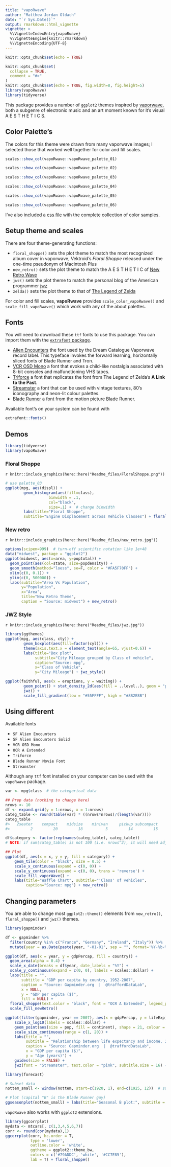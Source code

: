 ```yaml
---
title: "vapoRwave"
author: "Matthew Jordan Oldach"
date: "`r Sys.Date()`"
output: rmarkdown::html_vignette
vignette: >
  %\VignetteIndexEntry{vapoRwave}
  %\VignetteEngine{knitr::rmarkdown}
  %\VignetteEncoding{UTF-8}
---
```


```r
knitr::opts_chunk$set(echo = TRUE)

knitr::opts_chunk$set(
  collapse = TRUE,
  comment = "#>"
)
knitr::opts_chunk$set(echo = TRUE, fig.width=8, fig.height=5)
library(vapoRwave)
library(tidyverse)
```

<!-- Links -->
[Twitter]:  https://twitter.com/moldach
[Github]: https://github.com/moldach 
[Personal Website]: https://moldach.github.io/ 


This package provides a number of `ggplot2` themes inspired by [vaporwave](https://en.wikipedia.org/wiki/Vaporwave), both a subgenre of electronic music and an art moment known for it's visual A E S T H E T I C S.

## Color Palette's

The colors for this theme were drawn from many vaporwave images; I selected those that worked well together for color and fill scales.

```r
scales::show_col(vapoRwave::vapoRwave_palette_01)
```

```r
scales::show_col(vapoRwave::vapoRwave_palette_02)
```

```r
scales::show_col(vapoRwave::vapoRwave_palette_03)
```

```r
scales::show_col(vapoRwave::vapoRwave_palette_04)
```

```r
scales::show_col(vapoRwave::vapoRwave_palette_05)
```

```r
scales::show_col(vapoRwave::vapoRwave_palette_06)
```

I've also included a [css file]() with the complete collection of color samples.

## Setup theme and scales

There are four theme-generating functions:

+ `floral_shoppe()` sets the plot theme to match the most recognized album cover in vaporwave, Vektroid's *Floral Shoppe* released under the one-time pseudonym of Macintosh Plus
+ `new_retro()` sets the plot theme to match the A E S T H E T I C of [New Retro Wave](https://newretrowave.com/)
+ `jwz()` sets the plot theme to match the personal blog of the American programmer [jwz](https://www.jwz.org/blog/)
+ `zelda()` sets the plot theme to that of [The Legend of Zelda](https://www.zelda.com/)

For color and fill scales, **vapoRwave** provides `scale_color_vapoRwave()` and `scale_fill_vapoRwave()` which work with any of the about palettes.

## Fonts

You will need to download these `ttf` fonts to use this package. You can import them with the [`extrafont` package](https://github.com/wch/extrafont). 

+ [Alien Encounters](http://www.hipsthetic.com/alien-encounters-free-80s-font-family/) the font used by the Dream Catalogue Vaporwave record label. This typeface invokes the forward learning, horizontally sliced fonts of Blade Runner and Tron.
+ [VCR OSD Mono](http://www.hipsthetic.com/vcr-osd-mono-free-pixel-font/) a font that evokes a child-like nostalgia associated with 8-bit consoles and malfunctioning VHS tapes.
+ [Triforce](http://www.zeldalegends.net/?n=fonts) a font that replicates the font from The Legend of Zelda's **A Link to the Past**.
+ [Streamster](http://www.hipsthetic.com/streamster-free-80s-script-font/) a font that can be used with vintage textures, 80's iconography and neon-lit colour palettes.
+ [Blade Runner](https://www.fontspace.com/phil-steinschneider/blade-runner-movie-font) a font from the motion picture Blade Runner.

Available font's on your system can be found with

```r
extrafont::fonts()
```

## Demos

```r
library(tidyverse)
library(vapoRwave)
```


### Floral Shoppe

`r knitr::include_graphics(here::here("Readme_files/FloralShoppe.png"))`

```r
# use palette_03
ggplot(mpg, aes(displ)) + 
        geom_histogram(aes(fill=class), 
                   binwidth = .1, 
                   col="black", 
                   size=.1) +  # change binwidth
        labs(title="Floral Shoppe", 
        subtitle="Engine Displacement across Vehicle Classes") + floral_shoppe() + scale_fill_floralShoppe()

```

### New retro

`r knitr::include_graphics(here::here("Readme_files/new_retro.jpg"))`

```r
options(scipen=999)  # turn-off scientific notation like 1e+48
data("midwest", package = "ggplot2")
ggplot(midwest, aes(x=area, y=poptotal)) + 
  geom_point(aes(col=state, size=popdensity)) + 
  geom_smooth(method="loess", se=F, color = "#FA5F70FF") + 
  xlim(c(0, 0.1)) + 
  ylim(c(0, 500000)) + 
  labs(subtitle="Area Vs Population", 
       y="Population", 
       x="Area", 
       title="New Retro Theme", 
       caption = "Source: midwest") + new_retro()

```

### JWZ Style

`r knitr::include_graphics(here::here("Readme_files/jwz.jpg"))`

```r
library(ggthemes)
ggplot(mpg, aes(class, cty)) +
        geom_boxplot(aes(fill=factor(cyl))) + 
        theme(axis.text.x = element_text(angle=65, vjust=0.6)) + 
        labs(title="Box plot", 
             subtitle="City Mileage grouped by Class of vehicle",
             caption="Source: mpg",
             x="Class of Vehicle",
             y="City Mileage") + jwz_style()
```

```r
ggplot(faithful, aes(x = eruptions, y = waiting)) +
        geom_point() + stat_density_2d(aes(fill = ..level..), geom = "polygon") +
        jwz() + 
        scale_fill_gradient(low = "#55FFFF", high = "#8B2E8B")
```

## Using different 

Available fonts

+ `SF Alien Encounters`
+ `SF Alien Encounters Solid`
+ `VCR OSD Mono`
+ `OCR A Extended`
+ `Triforce`
+ `Blade Runner Movie Font`
+ `Streamster`

Although any `ttf` font installed on your computer can be used with the `vapoRwave` package. 

```r
var <- mpg$class  # the categorical data 

## Prep data (nothing to change here)
nrows <- 10
df <- expand.grid(y = 1:nrows, x = 1:nrows)
categ_table <- round(table(var) * ((nrows*nrows)/(length(var))))
categ_table
#>   2seater    compact    midsize    minivan     pickup subcompact        suv 
#>         2         20         18          5         14         15         26 

df$category <- factor(rep(names(categ_table), categ_table))  
# NOTE: if sum(categ_table) is not 100 (i.e. nrows^2), it will need adjustment to make the sum to 100.

## Plot
ggplot(df, aes(x = x, y = y, fill = category)) + 
    geom_tile(color = "black", size = 0.5) +
    scale_x_continuous(expand = c(0, 0)) +
    scale_y_continuous(expand = c(0, 0), trans = 'reverse') +
    scale_fill_vaporWave() +
    labs(title="Waffle Chart", subtitle="'Class' of vehicles",
         caption="Source: mpg") + new_retro()
```

## Changing parameters

You are able to change most `ggplot2::theme()` elements from `new_retro()`, `floral_shoppe()` and `jwz()` themes.

```r
library(gapminder)

df <- gapminder %>% 
  filter(country %in% c("France", "Germany", "Ireland", "Italy")) %>% 
  mutate(year = as.Date(paste(year, "-01-01", sep = "", format='%Y-%b-%d')))

ggplot(df, aes(x = year, y = gdpPercap, fill = country)) +
  geom_area(alpha = 0.4) +
  scale_x_date(breaks = df$year, date_labels = "%Y") +
  scale_y_continuous(expand = c(0, 0), labels = scales::dollar) +
  labs(title = "",
       subtitle = "GDP per capita by country, 1952-2007",
       caption = "Source: Gapminder.org  |  @traffordDataLab",
       x = NULL,
       y = "GDP per capita ($)",
       fill = NULL) +
  floral_shoppe(text.color = "black", font = "OCR A Extended", legend_position = "bottom") +
  scale_fill_newRetro()
```

```r
ggplot(filter(gapminder, year == 2007), aes(x = gdpPercap, y = lifeExp)) +
    scale_x_log10(labels = scales::dollar) +
    geom_point(aes(size = pop, fill = continent), shape = 21, colour = "white", alpha = 0.6) +
    scale_size_continuous(range = c(1, 20)) +
    labs(title = "",
         subtitle = "Relationship between life expectancy and income, 2007",
         caption = "Source: Gapminder.org  |  @traffordDataLab",
         x = "GDP per capita ($)",
         y = "Age (years)") +
    guides(size = FALSE) +
    jwz(font = "Streamster", text.color = "pink", subtitle.size = 16) + scale_fill_hyperBubble()
```

```r
library(forecast)

# Subset data
nottem_small <- window(nottem, start=c(1920, 1), end=c(1925, 12))  # subset a smaller timewindow

# Plot (capital "B" is the Blade Runner guy)
ggseasonplot(nottem_small) + labs(title="Seasonal B plot:", subtitle = "Air temperatures at Nottingham Castle") + scale_color_jwz() + new_retro(font = "Blade Runner Movie Font")
```

`vapoRwave` also works with `ggplot2` extensions.

```r
library(ggcorrplot)
mydata <- mtcars[, c(1,3,4,5,6,7)]
corr <- round(cor(mydata),1)
ggcorrplot(corr, hc.order = T, 
           type = 'lower',
           outline.color = 'white',
           ggtheme = ggplot2::theme_bw,
           colors = c('#79ADDC', 'white', '#CC7E85'),
           lab = T) + floral_shoppe()
```

